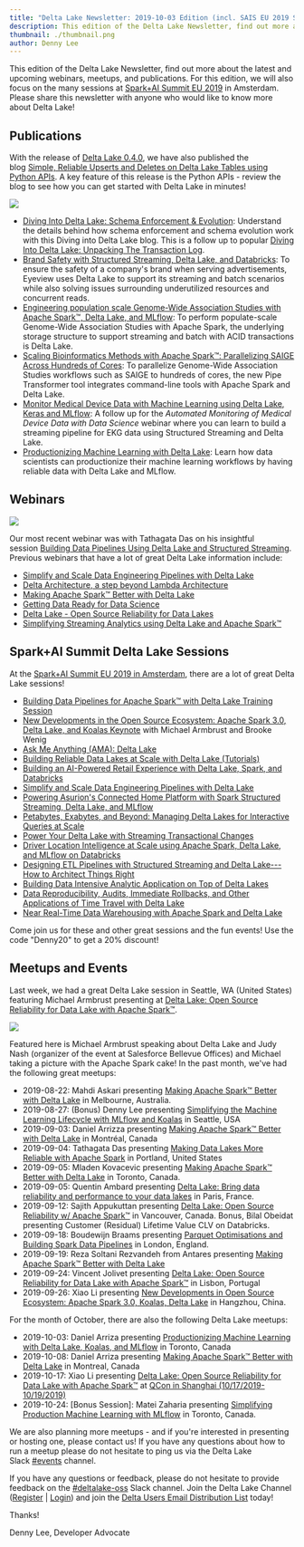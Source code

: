 ```yaml
---
title: "Delta Lake Newsletter: 2019-10-03 Edition (incl. SAIS EU 2019 Sessions)"
description: This edition of the Delta Lake Newsletter, find out more about the latest and upcoming webinars, meetups, and publications. For this edition, we will also focus on the many sessions at Spark+AI Summit EU 2019 in Amsterdam.
thumbnail: ./thumbnail.png
author: Denny Lee
---
```


This edition of the Delta Lake Newsletter, find out more about the latest and upcoming webinars, meetups, and publications. For this edition, we will also focus on the many sessions at [Spark+AI Summit EU 2019](https://databricks.com/sparkaisummit/europe) in Amsterdam. Please share this newsletter with anyone who would like to know more about Delta Lake!

## Publications

With the release of [Delta Lake 0.4.0](https://github.com/delta-io/delta/releases/tag/v0.4.0), we have also published the blog [Simple, Reliable Upserts and Deletes on Delta Lake Tables using Python APIs](https://databricks.com/blog/2019/10/03/simple-reliable-upserts-and-deletes-on-delta-lake-tables-using-python-apis.html). A key feature of this release is the Python APIs - review the blog to see how you can get started with Delta Lake in minutes!

![](delta-lake-0-4-0-merge-python.gif)

- [Diving Into Delta Lake: Schema Enforcement & Evolution](https://databricks.com/blog/2019/09/24/diving-into-delta-lake-schema-enforcement-evolution.html): Understand the details behind how schema enforcement and schema evolution work with this Diving into Delta Lake blog. This is a follow up to popular [Diving Into Delta Lake: Unpacking The Transaction Log](https://databricks.com/blog/2019/08/21/diving-into-delta-lake-unpacking-the-transaction-log.html).
- [Brand Safety with Structured Streaming, Delta Lake, and Databricks](https://databricks.com/blog/2019/09/26/brand-safety-with-structured-streaming-delta-lake-and-databricks.html): To ensure the safety of a company's brand when serving advertisements, Eyeview uses Delta Lake to support its streaming and batch scenarios while also solving issues surrounding underutilized resources and concurrent reads.
- [Engineering population scale Genome-Wide Association Studies with Apache Spark™, Delta Lake, and MLflow](https://databricks.com/blog/2019/09/20/engineering-population-scale-genome-wide-association-studies-with-apache-spark-delta-lake-and-mlflow.html): To perform populate-scale Genome-Wide Association Studies with Apache Spark, the underlying storage structure to support streaming and batch with ACID transactions is Delta Lake.
- [Scaling Bioinformatics Methods with Apache Spark™: Parallelizing SAIGE Across Hundreds of Cores](https://databricks.com/blog/2019/10/02/parallelizing-saige-across-hundreds-of-cores.html): To parallelize Genome-Wide Association Studies workflows such as SAIGE to hundreds of cores, the new Pipe Transformer tool integrates command-line tools with Apache Spark and Delta Lake.
- [Monitor Medical Device Data with Machine Learning using Delta Lake, Keras and MLflow](https://databricks.com/blog/2019/09/12/monitor-medical-device-data-with-machine-learning-using-delta-lake-keras-and-mlflow-on-demand-webinar-and-faqs-now-available.html): A follow up for the *Automated Monitoring of Medical Device Data with Data Science* webinar where you can learn to build a streaming pipeline for EKG data using Structured Streaming and Delta Lake.
- [Productionizing Machine Learning with Delta Lake](https://databricks.com/blog/2019/08/14/productionizing-machine-learning-with-delta-lake.html): Learn how data scientists can productionize their machine learning workflows by having reliable data with Delta Lake and MLflow.

## Webinars

![](./webinar-building-data-pipelines-social.jpg)

Our most recent webinar was with Tathagata Das on his insightful session [Building Data Pipelines Using Delta Lake and Structured Streaming](https://pages.databricks.com/201909-US-WB-Building-Data-Pipelines-Using-Structured-Streaming-and-Delta-Lake_03.On-demandpage.html). Previous webinars that have a lot of great Delta Lake information include:

- [Simplify and Scale Data Engineering Pipelines with Delta Lake](https://pages.databricks.com/Simplify-and-Scale-Data-Engineering-Pipelines-Delta-Lake_Reg.html)
- [Delta Architecture, a step beyond Lambda Architecture](https://pages.databricks.com/201908-WB-Delta-Architecture-A-Step-Beyond-Lambda-Architecture_Reg.html)
- [Making Apache Spark™ Better with Delta Lake](https://vimeo.com/349735743)
- [Getting Data Ready for Data Science](https://vimeo.com/344418211)
- [Delta Lake - Open Source Reliability for Data Lakes](https://vimeo.com/338100834)
- [Simplifying Streaming Analytics using Delta Lake and Apache Spark™](https://pages.databricks.com/201906-US-WB-FS-Stock-Streaming-Analysis_Reg.html?_ga=2.253598029.571877340.1565187295-69048996.1529121564)

## Spark+AI Summit Delta Lake Sessions

At the [Spark+AI Summit EU 2019 in Amsterdam](https://databricks.com/sparkaisummit/europe), there are a lot of great Delta Lake sessions!

- [Building Data Pipelines for Apache Spark™ with Delta Lake Training Session](https://databricks.com/sparkaisummit/europe/apache-spark-training#building-data-pipelines)
- [New Developments in the Open Source Ecosystem: Apache Spark 3.0, Delta Lake, and Koalas Keynote](https://databricks.com/session_eu19/1-new-developments-in-the-open-source-ecosystem-apache-spark-3-0-delta-lake-and-koalas) with Michael Armbrust and Brooke Wenig
- [Ask Me Anything (AMA): Delta Lake](https://databricks.com/session_eu19/ama-delta-lake)
- [Building Reliable Data Lakes at Scale with Delta Lake (Tutorials)](https://databricks.com/session_eu19/building-reliable-data-lakes-at-scale-with-delta-lake)
- [Building an AI-Powered Retail Experience with Delta Lake, Spark, and Databricks](https://databricks.com/session_eu19/building-an-ai-powered-retail-experience-with-delta-lake-spark-and-databricks)
- [Simplify and Scale Data Engineering Pipelines with Delta Lake](https://databricks.com/session_eu19/simplify-and-scale-data-engineering-pipelines-with-delta-lake)
- [Powering Asurion's Connected Home Platform with Spark Structured Streaming, Delta Lake, and MLflow](https://databricks.com/session_eu19/powering-asurions-connected-home-platform-with-spark-structured-streaming-delta-lake-and-mlflow)
- [Petabytes, Exabytes, and Beyond: Managing Delta Lakes for Interactive Queries at Scale](https://databricks.com/session_eu19/petabytes-exabytes-and-beyond-managing-delta-lakes-for-interactive-queries-at-scale)
- [Power Your Delta Lake with Streaming Transactional Changes](https://databricks.com/session_eu19/power-your-delta-lake-with-streaming-transactional-changes)
- [Driver Location Intelligence at Scale using Apache Spark, Delta Lake, and MLflow on Databricks](https://databricks.com/session_eu19/driver-location-intelligence-at-scale-using-apache-spark-delta-lake-and-mlflow-on-databricks)
- [Designing ETL Pipelines with Structured Streaming and Delta Lake---How to Architect Things Right](https://databricks.com/session_eu19/designing-etl-pipelines-with-structured-streaming-and-delta-lake-how-to-architect-things-right)
- [Building Data Intensive Analytic Application on Top of Delta Lakes](https://databricks.com/session_eu19/building-data-intensive-analytic-application-on-top-of-delta-lakes)
- [Data Reproducibility, Audits, Immediate Rollbacks, and Other Applications of Time Travel with Delta Lake](https://databricks.com/session_eu19/data-reproducibility-audits-immediate-rollbacks-and-other-applications-of-time-travel-with-delta-lake)
- [Near Real-Time Data Warehousing with Apache Spark and Delta Lake](https://databricks.com/session_eu19/near-real-time-data-warehousing-with-apache-spark-and-delta-lake)

Come join us for these and other great sessions and the fun events! Use the code "Denny20" to get a 20% discount!

## Meetups and Events

Last week, we had a great Delta Lake session in Seattle, WA (United States) featuring Michael Armbrust presenting at [Delta Lake: Open Source Reliability for Data Lake with Apache Spark™](https://www.meetup.com/Seattle-Spark-Meetup/events/263821400/).

![](./Michael-Armbrust-Salesforce-Meetup.png)

Featured here is Michael Armbrust speaking about Delta Lake and Judy Nash (organizer of the event at Salesforce Bellevue Offices) and Michael taking a picture with the Apache Spark cake! In the past month, we've had the following great meetups:

- 2019-08-22: Mahdi Askari presenting [Making Apache Spark™ Better with Delta Lake](https://www.meetup.com/Melbourne-Data-Engineering-Meetup/events/262658285/?_xtd=gqFyqTE4NDkwNjUzNaFwpmlwaG9uZQ&from=ref) in Melbourne, Australia.
- 2019-08-27: (Bonus) Denny Lee presenting [Simplifying the Machine Learning Lifecycle with MLflow and Koalas](https://www.meetup.com/Seattle-Spark-Meetup/events/263820543/) in Seattle, USA
- 2019-09-03: Daniel Arrizza presenting [Making Apache Spark™ Better with Delta Lake](https://www.meetup.com/Big-Data-Montreal/events/264229233/) in Montréal, Canada
- 2019-09-04: Tathagata Das presenting [Making Data Lakes More Reliable with Apache Spark](https://www.meetup.com/PDX-Data-Engineering/events/264400603/) in Portland, United States
- 2019-09-05: Mladen Kovacevic presenting [Making Apache Spark™ Better with Delta Lake](https://www.meetup.com/TAS-2-0-Toronto-Apache-Spark/events/264075662/) in Toronto, Canada.
- 2019-09-05: Quentin Ambard presenting [Delta Lake: Bring data reliability and performance to your data lakes](https://www.meetup.com/fr-FR/Paris-Spark-Meetup/events/264311260/) in Paris, France.
- 2019-09-12: Sajith Appukuttan presenting [Delta Lake: Open Source Reliability w/ Apache Spark™](https://www.meetup.com/Vancouver-Spark/events/263865177/) in Vancouver, Canada. Bonus, Bilal Obeidat presenting Customer (Residual) Lifetime Value CLV on Databricks.
- 2019-09-18: Boudewijn Braams presenting [Parquet Optimisations and Building Spark Data Pipelines](https://www.meetup.com/Spark-London/events/264184808/) in London, England.
- 2019-09-19: Reza Soltani Rezvandeh from Antares presenting [Making Apache Spark™ Better with Delta Lake](https://www.meetup.com/Sydney-Data-Engineering-Meetup/events/262330474/)
- 2019-09-24: Vincent Jolivet presenting [Delta Lake: Open Source Reliability for Data Lake with Apache Spark™](https://www.meetup.com/Lisbon-Databricks/events/262672006/?_xtd=gqFyqDIxNjk4NjkxoXCnYW5kcm9pZA&from=ref) in Lisbon, Portugal
- 2019-09-26: Xiao Li presenting [New Developments in Open Source Ecosystem: Apache Spark 3.0, Koalas, Delta Lake](https://yunqi.youku.com/2019/hangzhou/schedule?spm=a2c4e.11165380.1384564.3.3cbb30e10dCpZI) in Hangzhou, China.

For the month of October, there are also the following Delta Lake meetups:

- 2019-10-03: Daniel Arriza presenting [Productionizing Machine Learning with Delta Lake, Koalas, and MLflow](https://www.meetup.com/TAS-2-0-Toronto-Apache-Spark/events/265047255/) in Toronto, Canada
- 2019-10-08: Daniel Arriza presenting [Making Apache Spark™ Better with Delta Lake](https://www.meetup.com/Big-Data-Montreal/events/264822429/) in Montreal, Canada
- 2019-10-17: Xiao Li presenting [Delta Lake: Open Source Reliability for Data Lake with Apache Spark™](https://qcon.infoq.cn/2019/shanghai/presentation/1918) at [QCon in Shanghai (10/17/2019-10/19/2019)](https://qcon.infoq.cn/2019/shanghai/)
- 2019-10-24: [Bonus Session]: Matei Zaharia presenting [Simplifying Production Machine Learning with MLflow](https://www.meetup.com/tordatascience/events/265120720/) in Toronto, Canada.

We are also planning more meetups - and if you're interested in presenting or hosting one, please contact us! If you have any questions about how to run a meetup please do not hesitate to ping us via the Delta Lake Slack [#events](https://app.slack.com/client/TGABZH3N0/CM7HUSLSG) channel.

If you have any questions or feedback, please do not hesitate to provide feedback on the [#deltalake-oss](https://app.slack.com/client/TGABZH3N0/CJ70UCSHM) Slack channel. Join the Delta Lake Channel ([Register](https://join.slack.com/t/delta-users/shared_invite/enQtNTY1NDg0ODcxOTI1LWJkZGU3ZmQ3MjkzNmY2ZDM0NjNlYjE4MWIzYjg2OWM1OTBmMWIxZTllMjg3ZmJkNjIwZmE1ZTZkMmQ0OTk5ZjA) | [Login](https://delta-users.slack.com/)) and join the [Delta Users Email Distribution List](https://groups.google.com/forum/#!forum/delta-user) today!

Thanks!

Denny Lee, Developer Advocate
